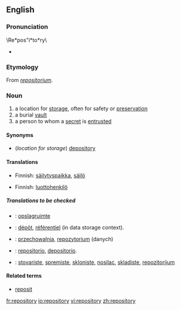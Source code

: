 ==English==
{{wikipedia}}

===Pronunciation===
\Re*pos"i*to*ry\ 
*{{audio|en-us-repository.ogg|Audio (US)}}

===Etymology===
From {{LL.}} ''[[repositorium]]''.

===Noun===
{{en-noun|repositories}}
# a location for [[storage]], often for safety or [[preservation]]
# a burial [[vault]]
# a person to whom a [[secret]] is [[entrusted]]

====Synonyms====
* (''location for storage'') [[depository]]

====Translations====
{{trans-top|a location for storage, often for safety or preservation}}
*Finnish: [[säilytyspaikka]], [[säilö]]
{{trans-mid}}
{{trans-bottom}}

{{trans-top|a burial vault}}
{{trans-mid}}
{{trans-bottom}}

{{trans-top|a person to whom a secret is entrusted}}
*Finnish: [[luottohenkilö]]
{{trans-mid}}
{{trans-bottom}}

=====Translations to be checked=====
{{checktrans}}
{{top}}
*{{ttbc|Dutch}}: [[opslagruimte]]
*{{ttbc|French}}: [[dépôt]], [[référentiel]] (in data storage context).
*{{ttbc|Polish}}: [[przechowalnia]], [[repozytorium]] (danych)
{{mid}}
*{{ttbc|Spanish}}: [[repositorio]], [[depositorio]].
*{{ttbc|Serbian}}: [[stovariste]], [[spremiste]], [[skloniste]], [[nosilac]], [[skladiste]], [[repozitorijum]]
{{bottom}}

====Related terms====
* [[reposit]]

[[fr:repository]]
[[io:repository]]
[[vi:repository]]
[[zh:repository]]